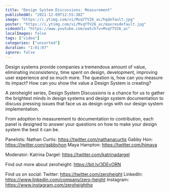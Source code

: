 ```yaml
---
title: "Design System Discussions: Measurement"
publishedAt: "2021-12-09T12:55:38Z"
image: "https://i.ytimg.com/vi/MvqYTV26_ac/hqdefault.jpg"
poster: "https://i.ytimg.com/vi/MvqYTV26_ac/maxresdefault.jpg"
videoUrl: "https://www.youtube.com/watch?v=MvqYTV26_ac"
localImages: false
tags: ["video"]
categories: ["unsorted"]
duration: "1:01:07"
ignore: false
---
```

Design systems provide companies a tremendous amount of value, eliminating inconsistency, time spent on design, development, improving user experience and so much more. The question is, how can you measure its impact? How can you show the value a Design System is creating?

A zeroheight series, Design System Discussions is a chance for us to gather the brightest minds in design systems and design system documentation to discuss pressing issues that face us as design orgs with our design system implementation.

From adoption to measurement to documentation to contribution, each panel is designed to answer your questions on how to make your design system the best it can be.

Panelists: 
Nathan Curtis: https://twitter.com/nathanacurtis
Gabby Hon: https://twitter.com/gabbyhon
Maya Hampton: https://twitter.com/himaya 

Moderator: 
Katrina Dargel: https://twitter.com/katrinadargel

Find out more about zeroheight: https://bit.ly/3DEvORN

Find us on social:
Twitter: https://twitter.com/zeroheight
LinkedIn: https://www.linkedin.com/company/zero-height
Instagram: https://www.instagram.com/zeroheighthq

